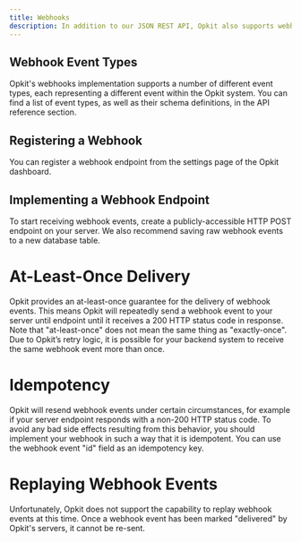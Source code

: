```yaml
---
title: Webhooks
description: In addition to our JSON REST API, Opkit also supports webhooks.
---
```


## Webhook Event Types

Opkit's webhooks implementation supports a number of different event types, each representing a different event within the Opkit system. You can find a list of event types, as well as their schema definitions, in the API reference section.

## Registering a Webhook

You can register a webhook endpoint from the settings page of the Opkit dashboard.

## Implementing a Webhook Endpoint

To start receiving webhook events, create a publicly-accessible HTTP POST endpoint on your server. We also recommend saving raw webhook events to a new database table.

# At-Least-Once Delivery

Opkit provides an at-least-once guarantee for the delivery of webhook events. This means Opkit will repeatedly send a webhook event to your server until endpoint until it receives a 200 HTTP status code in response. Note that "at-least-once" does not mean the same thing as "exactly-once". Due to Opkit’s retry logic, it is possible for your backend system to receive the same webhook event more than once.

# Idempotency

Opkit will resend webhook events under certain circumstances, for example if your server endpoint responds with a non-200 HTTP status code. To avoid any bad side effects resulting from this behavior, you should implement your webhook in such a way that it is idempotent. You can use the webhook event "id" field as an idempotency key.

# Replaying Webhook Events

Unfortunately, Opkit does not support the capability to replay webhook events at this time. Once a webhook event has been marked "delivered" by Opkit's servers, it cannot be re-sent.
